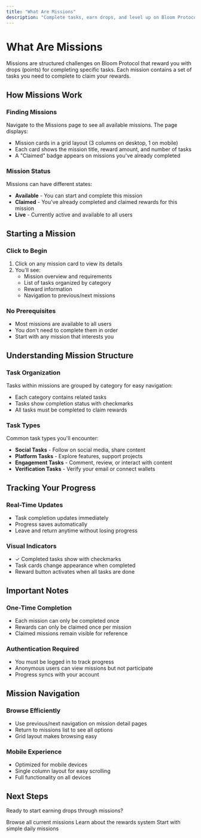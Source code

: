 ```yaml
---
title: "What Are Missions"
description: "Complete tasks, earn drops, and level up on Bloom Protocol"
---
```


# What Are Missions

Missions are structured challenges on Bloom Protocol that reward you with drops (points) for completing specific tasks. Each mission contains a set of tasks you need to complete to claim your rewards.

## How Missions Work

### Finding Missions

Navigate to the Missions page to see all available missions. The page displays:
- Mission cards in a grid layout (3 columns on desktop, 1 on mobile)
- Each card shows the mission title, reward amount, and number of tasks
- A "Claimed" badge appears on missions you've already completed

### Mission Status

Missions can have different states:
- **Available** - You can start and complete this mission
- **Claimed** - You've already completed and claimed rewards for this mission
- **Live** - Currently active and available to all users

## Starting a Mission

### Click to Begin
1. Click on any mission card to view its details
2. You'll see:
   - Mission overview and requirements
   - List of tasks organized by category
   - Reward information
   - Navigation to previous/next missions

### No Prerequisites
- Most missions are available to all users
- You don't need to complete them in order
- Start with any mission that interests you

## Understanding Mission Structure

### Task Organization

Tasks within missions are grouped by category for easy navigation:
- Each category contains related tasks
- Tasks show completion status with checkmarks
- All tasks must be completed to claim rewards

### Task Types

Common task types you'll encounter:
- **Social Tasks** - Follow on social media, share content
- **Platform Tasks** - Explore features, support projects
- **Engagement Tasks** - Comment, review, or interact with content
- **Verification Tasks** - Verify your email or connect wallets

## Tracking Your Progress

### Real-Time Updates
- Task completion updates immediately
- Progress saves automatically
- Leave and return anytime without losing progress

### Visual Indicators
- ✓ Completed tasks show with checkmarks
- Task cards change appearance when completed
- Reward button activates when all tasks are done

## Important Notes

### One-Time Completion
- Each mission can only be completed once
- Rewards can only be claimed once per mission
- Claimed missions remain visible for reference

### Authentication Required
- You must be logged in to track progress
- Anonymous users can view missions but not participate
- Progress syncs with your account

## Mission Navigation

### Browse Efficiently
- Use previous/next navigation on mission detail pages
- Return to missions list to see all options
- Grid layout makes browsing easy

### Mobile Experience
- Optimized for mobile devices
- Single column layout for easy scrolling
- Full functionality on all devices

## Next Steps

Ready to start earning drops through missions?

<Card title="View Available Missions" icon="list" href="/missions">
  Browse all current missions
</Card>

<Card title="Understanding Drops" icon="droplet" href="/getting-started/understanding-drops">
  Learn about the rewards system
</Card>

<Card title="Daily Tasks" icon="calendar" href="/missions/daily-tasks">
  Start with simple daily missions
</Card>